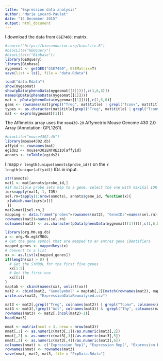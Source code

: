 ```yaml
---
title: "Expression data analysis"
author: "Marie Locard-Paulet"
date: "14 December 2015"
output: html_document
---
```


I download the data from `GSE7460`: matrix.

```r
#source("https://bioconductor.org/biocLite.R")
#biocLite("GEOquery")
#biocLite(c("Biobase"))
library(GEOquery)
library(Biobase)
mygeomat <- getGEO("GSE7460", GSEMatrix=T)
save(list = ls(), file = "data.Rdata")
```

```r
load("data.Rdata")
show(mygeomat)
show(pData(phenoData(mygeomat[[1]]))[,c(1,6,8)])
names(pData(phenoData(mygeomat[[1]])))
mat <- pData(phenoData(mygeomat[[1]]))[,c(1,6,8)]
gsms <- rownames(mat[grepl("Treg", mat$title) | grepl("Tconv", mat$title),])
types <- as.character(mat$title[grepl("Treg", mat$title) | grepl("Tconv", mat$title)])
mat <- exprs(mygeomat[[1]])
```

The Affimetrix array uses the `moe430-20` Affymetrix Mouse Genome 430 2.0 Array (Annotation: GPL1261).

```r
#biocLite("mouse4302.db")
library(mouse4302.db)
affyid <- rownames(mat)
egids2 <- mouse4302ENTREZID[affyid]
annots <- toTable(egids2)
```

I mapp `r length(unique(annots$probe_id))` on the `r length(unique(affyid))` IDs in input.

```r
str(annots)
mat1 <- mat[annots$probe_id,]
#if multiple probe sets map to a gene, select the one with maximal IQR 
iqrs=apply(mat1, 1, IQR)
sel.rn=tapply(1:nrow(annots), annots$gene_id, function(x){
 x[which.max(iqrs[x])]
 })
mat2=mat1[sel.rn,]
mapping <- data.frame("probes"=rownames(mat2), "GeneIDs"=names(sel.rn))
rownames(mat2)=names(sel.rn)
colnames(mat2) <- as.character(pData(phenoData(mygeomat[[1]]))[,c(1,6,8)]$title)

library(org.Mm.eg.db)
x <- org.Mm.egSYMBOL
# Get the gene symbol that are mapped to an entrez gene identifiers
mapped_genes <- mappedkeys(x)
# Convert to a list
xx <- as.list(x[mapped_genes])
if(length(xx) > 0) {
  # Get the SYMBOL for the first five genes
  xx[1:5]
  # Get the first one
  xx[[1]]
}
maptab <- cbind(names(xx), unlist(xx))
mat2 <- cbind(mat2, "GeneSymbol" = maptab[,2][match(rownames(mat2), maptab[,1])], "probes" = as.character(mapping$probes))
write.csv(mat2, "ExpressionDataReanalysed.csv")
```

```r
mat3 <- mat2[,grepl("Treg", colnames(mat2)) | grepl("Tconv", colnames(mat2))]
mat3 <- mat3[,!grepl("Act", colnames(mat3)) & !grepl("Thy", colnames(mat3))]
rownames(mat3) <- mat2[,(ncol(mat2)-1)]
head(mat3)

nmat <- matrix(ncol = 3, nrow = nrow(mat3))
nmat[,1] <- as.numeric(mat3[,1])/as.numeric(mat3[,2])
nmat[,2] <- as.numeric(mat3[,3])/as.numeric(mat3[,5])
nmat[,3] <- as.numeric(mat3[,4])/as.numeric(mat3[,6])
colnames(nmat) <- c("Expression Rep1", "Expression Rep2", "Expression Rep3")
rownames(nmat) <- rownames(mat3)
save(nmat, mat2, mat3, file = "ExpData.Rdata")
```

